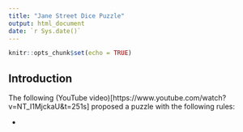 ```yaml
---
title: "Jane Street Dice Puzzle"
output: html_document
date: `r Sys.date()`
---
```


```r
knitr::opts_chunk$set(echo = TRUE)
```

## Introduction

The following (YouTube video)[https://www.youtube.com/watch?v=NT_I1MjckaU&t=251s] proposed a puzzle with the following rules:

* 